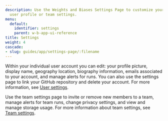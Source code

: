 ```yaml
---
description: Use the Weights and Biases Settings Page to customize your individual
  user profile or team settings.
menu:
  default:
    identifier: settings
    parent: w-b-app-ui-reference
title: Settings
weight: 4
cascade:
- slug: guides/app/settings-page/:filename
---
```


Within your individual user account you can edit: your profile picture, display name, geography location, biography information, emails associated to your account, and manage alerts for runs. You can also use the settings page to link your GitHub repository and delete your account. For more information, see [User settings](/guides/app/settings-page/user-settings/).

Use the team settings page to invite or remove new members to a team, manage alerts for team runs, change privacy settings, and view and manage storage usage. For more information about team settings, see [Team settings](/guides/app/settings-page/teams/).